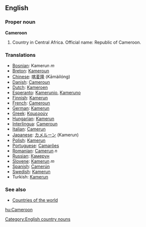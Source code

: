 ==English==

===Proper noun===
{{wikipedia}}
'''Cameroon'''
# Country in Central Africa. Official name: Republic of Cameroon.

===Translations===
*[[Bosnian]]: Kamerun ''m''
*[[Breton]]: [[Kameroun]]
*[[Chinese]]: [[喀麦隆]] (Kāmàilóng)
*[[Danish]]: [[Cameroun]]
*[[Dutch]]: [[Kameroen]]
*[[Esperanto]]: [[Kamerunio]], [[Kameruno]]
*[[Finnish]]: [[Kamerun]]
*[[French]]: [[Cameroun]]
*[[German]]: [[Kamerun]]
*[[Greek]]: [[Καμερούν]]
*[[Hungarian]]: [[Kamerun]]
*[[Interlingua]]: [[Cameroun]]
*[[Italian]]: [[Camerun]]
*[[Japanese]]: [[カメルーン]] (Kamerun)
*[[Polish]]: [[Kamerun]]
*[[Portuguese]]: [[Camarões]]
*[[Romanian]]: [[Camerun]] ''n''
*[[Russian]]: [[Камерун]]
*[[Slovene]]: [[Kamerun]] ''m''
*[[Spanish]]: [[Camerún]]
*[[Swedish]]: [[Kamerun]]
*Turkish: [[Kamerun]]

===See also===
* [[Countries of the world]]

[[Category:English country nouns]]

[[hu:Cameroon]]